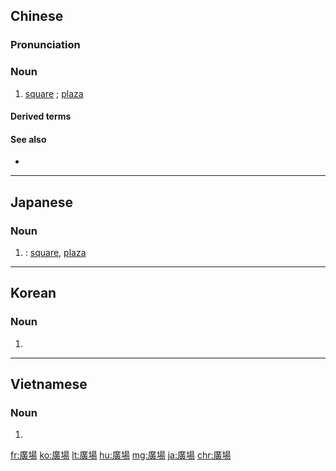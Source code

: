 {{also|广场|広場}}
==Chinese==
{{zh-forms|s=广场}}
{{wikipedia|廣場|lang=zh}}

===Pronunciation===
{{zh-pron
|m=guǎng場
|c=gwong2 coeng4
|h=pfs=kóng-chhòng
|mn=xm,qz,tw:kóng-tiûⁿ/zz:kóng-tiôⁿ
|w=2kuaan zan
|ma=Zh-guangchang.ogg
|cat=n
}}

===Noun===
{{zh-noun}}

# [[square]] {{gloss|public square of a city}}; [[plaza]] {{zh-mw|個}}

====Derived terms====
{{zh-der|廣場恐懼症}}

====See also====
* {{zh-l|坊}}

{{zh-cat|Elementary}}

----

==Japanese==
{{ja-kanjitab|ひろ|ば|yomi=kun}}

===Noun===
{{ja-noun|ひろば|shin=広場}}

# {{kyujitai of|広場}}: [[square]], [[plaza]]

----

==Korean==
{{ko-hanjatab}}

===Noun===
{{ko-noun|hangeul=광장}}

# {{hanja form of|광장|[[square]], [[plaza]]}}

----

==Vietnamese==
{{vi-hantutab}}

===Noun===
{{vi-hantu}}

# {{han tu form of|quảng trường|[[square]], [[plaza]]}}

[[fr:廣場]]
[[ko:廣場]]
[[lt:廣場]]
[[hu:廣場]]
[[mg:廣場]]
[[ja:廣場]]
[[chr:廣場]]